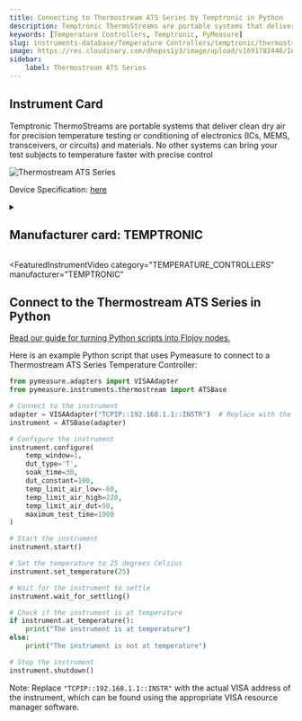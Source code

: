 ```yaml
---
title: Connecting to Thermostream ATS Series by Temptronic in Python
description: Temptronic ThermoStreams are portable systems that deliver clean dry air for precision temperature testing or conditioning of electronics (ICs, MEMS, transceivers, or circuits) and materials. No other systems can bring your test subjects to temperature faster with precise control
keywords: [Temperature Controllers, Temptronic, PyMeasure] 
slug: instruments-database/Temperature Controllers/temptronic/thermostream-ats-series 
image: https://res.cloudinary.com/dhopxs1y3/image/upload/v1691782446/Instruments/Temperature%20Controllers/Thermostream-ATS-Series/Thermostream-ATS-Series.webp
sidebar:
    label: Thermostream ATS Series 
---
```



## Instrument Card

Temptronic ThermoStreams are portable systems that deliver clean dry air for precision temperature testing or conditioning of electronics (ICs, MEMS, transceivers, or circuits) and materials. No other systems can bring your test subjects to temperature faster with precise control

![Thermostream ATS Series](https://res.cloudinary.com/dhopxs1y3/image/upload/v1691782446/Instruments/Temperature%20Controllers/Thermostream-ATS-Series/Thermostream-ATS-Series.webp)

Device Specification: [here](https://www.intestthermal.com/temptronic/brochure-request?brochure_title=ATS-605%20THERMOSTREAM%C2%AE%20DATASHEET%20AND%20SPECIFICATIONS&brand_interest=Temptronic&brand_sub_folder=temptronic&file_name=TemperatureForcing_ATS605.pdf&product=ThermoStream&hsLang=en)

<details style={{ marginTop: "15px"}}>
<summary><h2 style={{display:'inline'}}>Manufacturer card: TEMPTRONIC</h2></summary>

![TEMPTRONIC](https://res.cloudinary.com/dhopxs1y3/image/upload/v1692806163/Instruments/Vendor%20Logos/Temptronic.png)

**Temptronic** temperature forcing systems, are designed for testing and characterization of semiconductors, ICs, chips, electronics, and materials

- Headquarters: USA
- Yearly Revenue (millions, USD): 19
- Vendor Website: [here](https://www.intestthermal.com/temptronic)

</details>


<FeaturedInstrumentVideo
  category="TEMPERATURE_CONTROLLERS"
  manufacturer="TEMPTRONIC"
></FeaturedInstrumentVideo>

## Connect to the Thermostream ATS Series in Python

[Read our guide for turning Python scripts into Flojoy nodes.](https://docs.flojoy.ai/contribution/blocks/custom-flojoy-block/)



<Tabs>
<TabItem value="Flojoy" label="Flojoy" className="flojoy-instrument-tabs">

<NodeCardCollection category="TEMPERATURE_CONTROLLERS" manufacturer="Temptronic"></NodeCardCollection>

</TabItem>
<TabItem value="PyMeasure" label="PyMeasure">

Here is an example Python script that uses Pymeasure to connect to a Thermostream ATS Series Temperature Controller:

```python
from pymeasure.adapters import VISAAdapter
from pymeasure.instruments.thermostream import ATSBase

# Connect to the instrument
adapter = VISAAdapter("TCPIP::192.168.1.1::INSTR")  # Replace with the actual IP address of the instrument
instrument = ATSBase(adapter)

# Configure the instrument
instrument.configure(
    temp_window=1,
    dut_type='T',
    soak_time=30,
    dut_constant=100,
    temp_limit_air_low=-60,
    temp_limit_air_high=220,
    temp_limit_air_dut=50,
    maximum_test_time=1000
)

# Start the instrument
instrument.start()

# Set the temperature to 25 degrees Celsius
instrument.set_temperature(25)

# Wait for the instrument to settle
instrument.wait_for_settling()

# Check if the instrument is at temperature
if instrument.at_temperature():
    print("The instrument is at temperature")
else:
    print("The instrument is not at temperature")

# Stop the instrument
instrument.shutdown()
```

Note: Replace `"TCPIP::192.168.1.1::INSTR"` with the actual VISA address of the instrument, which can be found using the appropriate VISA resource manager software.

</TabItem>
</Tabs>